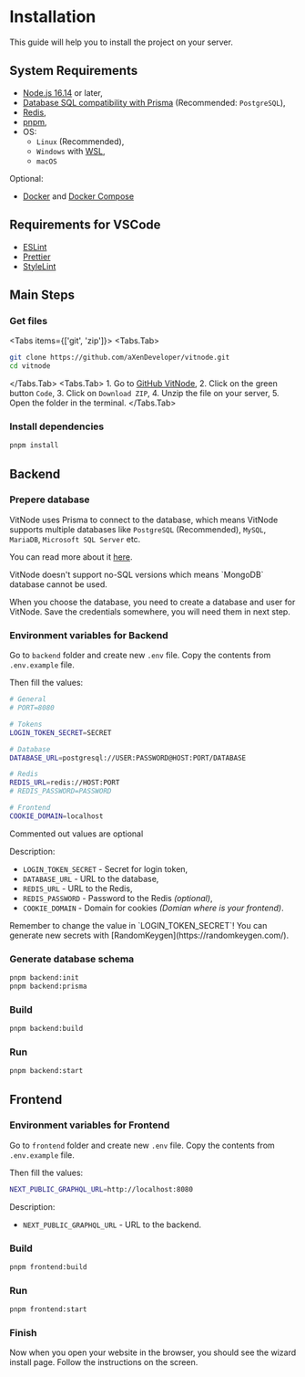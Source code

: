 
# Installation

This guide will help you to install the project on your server.

## System Requirements

- [Node.js 16.14](https://nodejs.org/) or later,
- [Database SQL compatibility with Prisma](https://www.prisma.io/docs/reference/database-reference/supported-databases) (Recommended: `PostgreSQL`),
- [Redis](https://redis.io/),
- [pnpm](https://pnpm.io/),
- OS:
  - `Linux` (Recommended),
  - `Windows` with [WSL](https://learn.microsoft.com/en-us/windows/wsl/install),
  - `macOS`

Optional:

- [Docker](https://www.docker.com/) and [Docker Compose](https://docs.docker.com/compose/)

## Requirements for VSCode

- [ESLint](https://marketplace.visualstudio.com/items?itemName=dbaeumer.vscode-eslint)
- [Prettier](https://marketplace.visualstudio.com/items?itemName=esbenp.prettier-vscode)
- [StyleLint](https://marketplace.visualstudio.com/items?itemName=stylelint.vscode-stylelint)

## Main Steps

<Steps>

### Get files

<Tabs items={['git', 'zip']}>
  <Tabs.Tab>

```bash
git clone https://github.com/aXenDeveloper/vitnode.git
cd vitnode
```

  </Tabs.Tab>
  <Tabs.Tab>
    1. Go to [GitHub VitNode](https://github.com/aXenDeveloper/vitnode),
    2. Click on the green button `Code`,
    3. Click on `Download ZIP`,
    4. Unzip the file on your server,
    5. Open the folder in the terminal.
  </Tabs.Tab>
</Tabs>

### Install dependencies

```bash
pnpm install
```

</Steps>

## Backend

<Steps>

### Prepere database

VitNode uses Prisma to connect to the database, which means VitNode supports multiple databases like `PostgreSQL` (Recommended), `MySQL`, `MariaDB`, `Microsoft SQL Server` etc.

You can read more about it [here](https://www.prisma.io/docs/reference/database-reference/supported-databases).

<Callout type="error" emoji="❌">
  VitNode doesn't support no-SQL versions which means `MongoDB` database cannot be used.
</Callout>

When you choose the database, you need to create a database and user for VitNode. Save the credentials somewhere, you will need them in next step.

### Environment variables for Backend

Go to `backend` folder and create new `.env` file. Copy the contents from `.env.example` file.

Then fill the values:

```bash
# General
# PORT=8080

# Tokens
LOGIN_TOKEN_SECRET=SECRET

# Database
DATABASE_URL=postgresql://USER:PASSWORD@HOST:PORT/DATABASE

# Redis
REDIS_URL=redis://HOST:PORT
# REDIS_PASSWORD=PASSWORD

# Frontend
COOKIE_DOMAIN=localhost
```

<Callout type="info" emoji="ℹ️">
  Commented out values are optional
</Callout>

Description:

- `LOGIN_TOKEN_SECRET` - Secret for login token,
- `DATABASE_URL` - URL to the database,
- `REDIS_URL` - URL to the Redis,
- `REDIS_PASSWORD` - Password to the Redis _(optional)_,
- `COOKIE_DOMAIN` - Domain for cookies _(Domian where is your frontend)_.

<Callout type="warning" emoji="⚠️">
  Remember to change the value in `LOGIN_TOKEN_SECRET`! You can generate new secrets with
  [RandomKeygen](https://randomkeygen.com/).
</Callout>

### Generate database schema

```bash
pnpm backend:init
pnpm backend:prisma
```

### Build

```bash
pnpm backend:build
```

### Run

```bash
pnpm backend:start
```

</Steps>

## Frontend

<Steps>

### Environment variables for Frontend

Go to `frontend` folder and create new `.env` file. Copy the contents from `.env.example` file.

Then fill the values:

```bash
NEXT_PUBLIC_GRAPHQL_URL=http://localhost:8080
```

Description:

- `NEXT_PUBLIC_GRAPHQL_URL` - URL to the backend.

### Build

```bash
pnpm frontend:build
```

### Run

```bash
pnpm frontend:start
```

### Finish

Now when you open your website in the browser, you should see the wizard install page. Follow the instructions on the screen.

</Steps>
